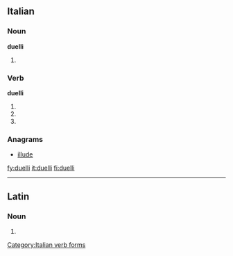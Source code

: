 ==Italian==

===Noun===
'''duelli''' {{m}}

# {{plural of|[[duello]]|lang=Italian}}

===Verb===
'''duelli'''

# {{form of|Second-person [[singular]] [[present tense]]|duellare|lang=Italian}}
# {{form of|[[first-person|First-person]] singular, [[second-person]] singular and [[third-person]] singular [[present subjunctive]]|duellare|lang=Italian}}
# {{form of|[[third-person|Third-person]] singular [[imperative]]|duellare|lang=Italian}}

===Anagrams===
* {{alphagram|deillu}} [[illude#Italian|illude]]
[[Category:Italian verb forms]]

[[fy:duelli]]
[[it:duelli]]
[[fi:duelli]]

----
==Latin==

===Noun===
{{la-noun-form|duellī}}

# {{inflection of|duellum|duellum|gen|s|lang=la}}
{{count page|[[Wiktionary:Page count]]}}
{{rfc-auto}}